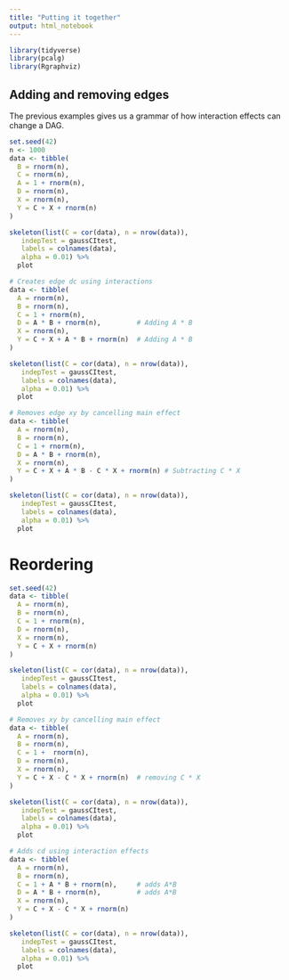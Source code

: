 ```yaml
---
title: "Putting it together"
output: html_notebook
---
```


```r
library(tidyverse)
library(pcalg)
library(Rgraphviz)
```

## Adding and removing edges

The previous examples gives us a grammar of how interaction effects can change a DAG.
```r
set.seed(42)
n <- 1000
data <- tibble(
  B = rnorm(n),
  C = rnorm(n),
  A = 1 + rnorm(n),
  D = rnorm(n),
  X = rnorm(n),
  Y = C + X + rnorm(n)
)

skeleton(list(C = cor(data), n = nrow(data)),
   indepTest = gaussCItest,
   labels = colnames(data),
   alpha = 0.01) %>%
  plot

# Creates edge dc using interactions
data <- tibble(
  A = rnorm(n),
  B = rnorm(n),
  C = 1 + rnorm(n),
  D = A * B + rnorm(n),         # Adding A * B
  X = rnorm(n),
  Y = C + X + A * B + rnorm(n)  # Adding A * B
)

skeleton(list(C = cor(data), n = nrow(data)),
   indepTest = gaussCItest,
   labels = colnames(data),
   alpha = 0.01) %>%
  plot

# Removes edge xy by cancelling main effect
data <- tibble(
  A = rnorm(n),
  B = rnorm(n),
  C = 1 + rnorm(n),
  D = A * B + rnorm(n),
  X = rnorm(n),
  Y = C + X + A * B - C * X + rnorm(n) # Subtracting C * X
)

skeleton(list(C = cor(data), n = nrow(data)),
   indepTest = gaussCItest,
   labels = colnames(data),
   alpha = 0.01) %>%
  plot
```

# Reordering
```r
set.seed(42)
data <- tibble(
  A = rnorm(n),
  B = rnorm(n),
  C = 1 + rnorm(n),
  D = rnorm(n),
  X = rnorm(n),
  Y = C + X + rnorm(n)
)

skeleton(list(C = cor(data), n = nrow(data)),
   indepTest = gaussCItest,
   labels = colnames(data),
   alpha = 0.01) %>%
  plot

# Removes xy by cancelling main effect
data <- tibble(
  A = rnorm(n),
  B = rnorm(n),
  C = 1 +  rnorm(n),
  D = rnorm(n),
  X = rnorm(n),
  Y = C + X - C * X + rnorm(n)  # removing C * X
)

skeleton(list(C = cor(data), n = nrow(data)),
   indepTest = gaussCItest,
   labels = colnames(data),
   alpha = 0.01) %>%
  plot

# Adds cd using interaction effects
data <- tibble(
  A = rnorm(n),
  B = rnorm(n),
  C = 1 + A * B + rnorm(n),     # adds A*B
  D = A * B + rnorm(n),         # adds A*B
  X = rnorm(n),
  Y = C + X - C * X + rnorm(n)
)

skeleton(list(C = cor(data), n = nrow(data)),
   indepTest = gaussCItest,
   labels = colnames(data),
   alpha = 0.01) %>%
  plot
```
